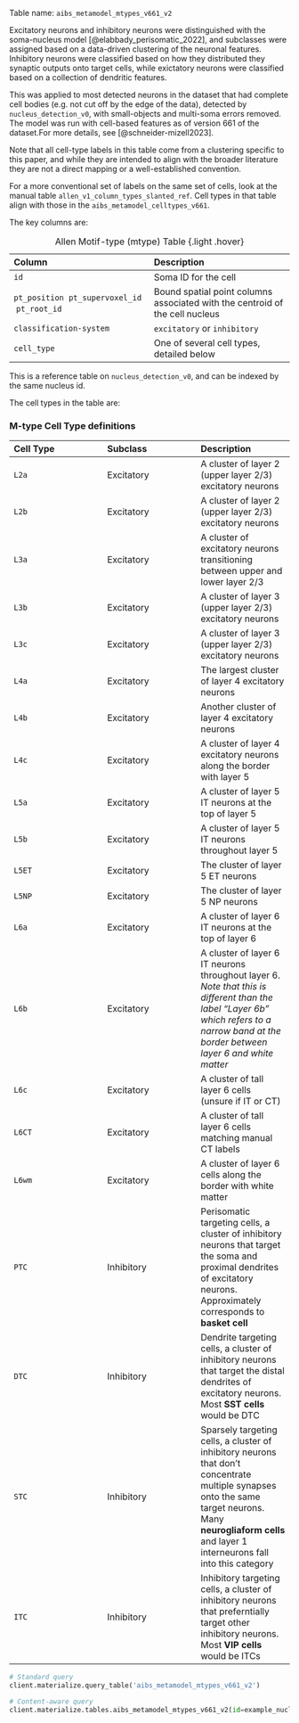 Table name: `aibs_metamodel_mtypes_v661_v2`

Excitatory neurons and inhibitory neurons were distinguished with the soma-nucleus model [@elabbady_perisomatic_2022], and subclasses were assigned based on a data-driven clustering of the neuronal features. Inhibitory neurons were classified based on how they distributed they synaptic outputs onto target cells, while exictatory neurons were classified based on a collection of dendritic features. 

This was applied to most detected neurons in the dataset that had complete cell bodies (e.g. not cut off by the edge of the data), detected by `nucleus_detection_v0`, with small-objects and multi-soma errors removed. The model was run with cell-based features as of version 661 of the dataset.For more details, see [@schneider-mizell2023]. 

Note that all cell-type labels in this table come from a clustering specific to this paper, and while they are intended to align with the broader literature they are not a direct mapping or a well-established convention. 

For a more conventional set of labels on the same set of cells, look at the manual table `allen_v1_column_types_slanted_ref`. Cell types in that table align with those in the `aibs_metamodel_celltypes_v661`.

The key columns are:

| Column | Description |
| :--- | :--- |
| `id` | Soma ID for the cell |
| `pt_position` \ `pt_supervoxel_id` \ `pt_root_id` | Bound spatial point columns associated with the centroid of the cell nucleus |
| `classification-system`| `excitatory` or `inhibitory` |
| `cell_type` | One of several cell types, detailed below |

: Allen Motif-type (mtype) Table {.light .hover}

:::{.callout-tip}
This is a reference table on `nucleus_detection_v0`, and can be indexed by the same nucleus id. 
:::

The cell types in the table are:

::: {.callout-note appearance="minimal" collapse=true}

### M-type Cell Type definitions

| Cell Type | Subclass | Description |
| :--- | :--- | :--- |
| `L2a` | Excitatory | A cluster of layer 2 (upper layer 2/3) excitatory neurons | 
| `L2b` | Excitatory | A cluster of layer 2 (upper layer 2/3) excitatory neurons | 
| `L3a` | Excitatory | A cluster of excitatory neurons transitioning between upper and lower layer 2/3 | 
| `L3b` | Excitatory | A cluster of layer 3 (upper layer 2/3) excitatory neurons | 
| `L3c` | Excitatory | A cluster of layer 3 (upper layer 2/3) excitatory neurons | 
| `L4a` | Excitatory | The largest cluster of layer 4 excitatory neurons | 
| `L4b` | Excitatory | Another cluster of layer 4 excitatory neurons | 
| `L4c` | Excitatory | A cluster of layer 4 excitatory neurons along the border with layer 5 | 
| `L5a` | Excitatory | A cluster of layer 5 IT neurons at the top of layer 5 | 
| `L5b` | Excitatory | A cluster of layer 5 IT neurons throughout layer 5 | 
| `L5ET` | Excitatory | The cluster of layer 5 ET neurons | 
| `L5NP` | Excitatory | The cluster of layer 5 NP neurons | 
| `L6a` | Excitatory | A cluster of layer 6 IT neurons at the top of layer 6 | 
| `L6b` | Excitatory | A cluster of layer 6 IT neurons throughout layer 6. *Note that this is different than the label "Layer 6b" which refers to a narrow band at the border between layer 6 and white matter* | 
| `L6c` | Excitatory | A cluster of tall layer 6 cells (unsure if IT or CT) | 
| `L6CT` | Excitatory | A cluster of tall layer 6 cells matching manual CT labels | 
| `L6wm` | Excitatory | A cluster of layer 6 cells along the border with white matter | 
| `PTC` | Inhibitory | Perisomatic targeting cells, a cluster of inhibitory neurons that target the soma and proximal dendrites of excitatory neurons. Approximately corresponds to **basket cell** | 
| `DTC` | Inhibitory | Dendrite targeting cells, a cluster of inhibitory neurons that target the distal dendrites of excitatory neurons. Most **SST cells** would be DTC | 
| `STC` | Inhibitory | Sparsely targeting cells, a cluster of inhibitory neurons that don't concentrate multiple synapses onto the same target neurons. Many **neurogliaform cells** and layer 1 interneurons fall into this category |
| `ITC` | Inhibitory | Inhibitory targeting cells, a cluster of inhibitory neurons that preferntially target other inhibitory neurons. Most **VIP cells** would be ITCs |

:::

```python
# Standard query
client.materialize.query_table('aibs_metamodel_mtypes_v661_v2')

# Content-aware query
client.materialize.tables.aibs_metamodel_mtypes_v661_v2(id=example_nucleus_id).query()
```